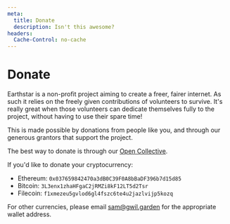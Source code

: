 ```yaml
---
meta:
  title: Donate
  description: Isn't this awesome?
headers:
  Cache-Control: no-cache
---
```


<div id="doc">

# Donate

Earthstar is a non-profit project aiming to create a freer, fairer internet. As such it relies on the freely given contributions of volunteers to survive. It's really great when those volunteers can dedicate themselves fully to the project, without having to use their spare time!

This is made possible by donations from people like you, and through our generous grantors that support the project.

The best way to donate is through our [Open Collective](https://opencollective.com/earthstar).

If you'd like to donate your cryptocurrency:

- Ethereum: `0x037659842470a3dB0C39F0A8bBaDF396b7d15d85`
- Bitcoin: `3L3enx1zhaHFgaC2jRMZi8kF12LT5d2Tsr`
- Filecoin: `f1xmezeu5gvlod6gl4fszc6te4u2jazlvijp5kozq`

For other currencies, please email sam@gwil.garden for the appropriate wallet address.

</div>
